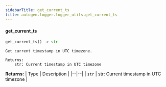```yaml
---
sidebarTitle: get_current_ts
title: autogen.logger.logger_utils.get_current_ts
---
```


<code class="doc-symbol doc-symbol-heading doc-symbol-function"></code>
#### get_current_ts
<a href="#autogen.logger.logger_utils..get_current_ts" class="headerlink" title="Permanent link"></a>

```python
get_current_ts() -> str
```

    Get current timestamp in UTC timezone.
    
    Returns:
        str: Current timestamp in UTC timezone

<b>Returns:</b>
| Type | Description |
|--|--|
| `str` | str: Current timestamp in UTC timezone |

<br />